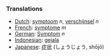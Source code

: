 ===Translations===

*[[Dutch]]: [[symptoom]] ''n'', [[verschijnsel]] ''n''
*[[French]]: [[symptome]] ''m''
*[[German]]: [[Symptom]] ''n''
*[[Indonesian]]: [[gejala]]
*[[Japanese]]: [[症状]] (しょうじょう, shōjō)
